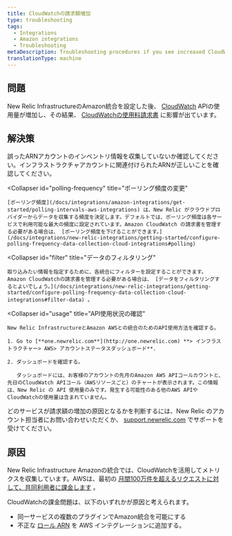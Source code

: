 ```yaml
---
title: CloudWatchの請求額増加
type: troubleshooting
tags:
  - Integrations
  - Amazon integrations
  - Troubleshooting
metaDescription: Troubleshooting procedures if you see increased CloudWatch billing with your New Relic Infrastructure integration for Amazon AWS.
translationType: machine
---
```


## 問題

New Relic InfrastructureのAmazon統合を設定した後、 [CloudWatch](https://aws.amazon.com/cloudwatch/) APIの使用量が増加し、その結果、 [CloudWatchの使用料請求書](https://aws.amazon.com/cloudwatch/pricing/) に影響が出ています。

## 解決策

<CollapserGroup>
  <Collapser
    id="arn"
    title="インフラストラクチャーアカウントのARNの確認"
  >
    誤ったARNアカウントのインベントリ情報を収集していないか確認してください。インフラストラクチャアカウントに関連付けられたARNが正しいことを確認してください。
  </Collapser>

  <Collapser
    id="polling-frequency"
    title="ポーリング頻度の変更"
  >
    [ポーリング頻度](/docs/integrations/amazon-integrations/get-started/polling-intervals-aws-integrations) は、New Relic がクラウドプロバイダーからデータを収集する頻度を決定します。デフォルトでは、ポーリング頻度は各サービスで利用可能な最大の頻度に設定されています。Amazon CloudWatch の請求書を管理する必要がある場合は、 [ポーリング頻度を下げることができます。](/docs/integrations/new-relic-integrations/getting-started/configure-polling-frequency-data-collection-cloud-integrations#polling)
  </Collapser>

  <Collapser
    id="filter"
    title="データのフィルタリング"
  >
    取り込みたい情報を指定するために、各統合にフィルターを設定することができます。Amazon CloudWatchの請求書を管理する必要がある場合は、 [データをフィルタリングするとよいでしょう。](/docs/integrations/new-relic-integrations/getting-started/configure-polling-frequency-data-collection-cloud-integrations#filter-data) 。
  </Collapser>

  <Collapser
    id="usage"
    title="API使用状況の確認"
  >
    New Relic InfrastructureとAmazon AWSとの統合のためのAPI使用方法を確認する。

    1. Go to [**one.newrelic.com**](http://one.newrelic.com) **> インフラストラクチャー> AWS> アカウントステータスダッシュボード**.

    2. ダッシュボードを確認する。

       ダッシュボードには、お客様のアカウントの先月のAmazon AWS APIコールカウントと、先日のCloudWatch APIコール（AWSリソースごと）のチャートが表示されます。この情報は、New Relic の API 使用量のみです。発生する可能性のある他のAWS APIやCloudWatchの使用量は含まれていません。
  </Collapser>
</CollapserGroup>

どのサービスが請求額の増加の原因となるかを判断するには、New Relic のアカウント担当者にお問い合わせいただくか、 [support.newrelic.com](https://support.newrelic.com/) でサポートを受けてください。

## 原因

New Relic Infrastructure Amazonの統合では、CloudWatchを活用してメトリクスを収集しています。AWSは、最初の [月間100万件を超えるリクエストに対して、共同利用者に課金します](http://docs.aws.amazon.com/AmazonCloudWatch/latest/monitoring/cloudwatch_limits.html) 。

CloudWatchの課金問題は、以下のいずれかが原因と考えられます。

* 同一サービスの複数のプラグインでAmazon統合を可能にする
* 不正な [ロール ARN](http://docs.aws.amazon.com/general/latest/gr/aws-arns-and-namespaces.html) を AWS インテグレーションに追加する。
